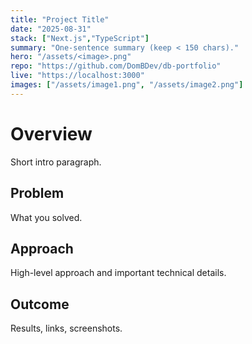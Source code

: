 ```yaml
---
title: "Project Title"
date: "2025-08-31"
stack: ["Next.js","TypeScript"]
summary: "One-sentence summary (keep < 150 chars)." 
hero: "/assets/<image>.png"
repo: "https://github.com/DomBDev/db-portfolio"
live: "https://localhost:3000"
images: ["/assets/image1.png", "/assets/image2.png"]
---
```


# Overview

Short intro paragraph.

## Problem
What you solved.

## Approach
High-level approach and important technical details.

## Outcome
Results, links, screenshots.
